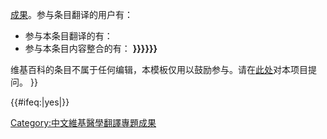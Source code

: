 {{tmbox
|small = {{{small|}}}
|image=[[File:Medical translation.svg|80px]]
|text=本条目属[[:en:Wikipedia:WikiProject_Medicine/Translation_task_force|维基医学翻译项目]]<!-- 如果为简版条目，则指出。-->{{#ifeq:{{{simple|no}}}|yes|中，只翻譯導言的[[:en:WP:RTTS|摘要翻譯]]-{zh-tw:專案;zh-cn:项目}-}}[[:Category:中文維基醫學翻譯專題成果|成果]]。参与条目翻译的用户有： 
*参与本条目翻译的有： '''{{{1}}}''' 
*参与本条目内容整合的有： '''{{{2|{{{1|<nowiki>{{{2}}}</nowiki>}}}}}}'''
维基百科的条目不属于任何编辑，本模板仅用以鼓励参与。请在[[:en:Wikipedia_talk:WikiProject_Medicine/Translation_Task_Force|此处]]对本项目提问。
}}


<includeonly>[[Category:有关注者的条目|{{PAGENAME}}]]{{#ifeq:{{{cat|yes}}}|yes|[[Category:中文維基醫學翻譯專題成果]]}}</includeonly><noinclude>
{{documentation}}
<!-- PLEASE ADD CATEGORIES AND INTERWIKIS TO THE /doc SUBPAGE, THANKS -->
</noinclude>